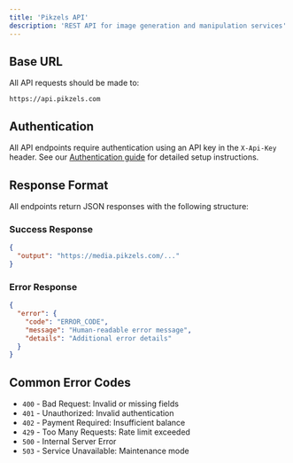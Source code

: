 ```yaml
---
title: 'Pikzels API'
description: 'REST API for image generation and manipulation services'
---
```


## Base URL

All API requests should be made to:

```
https://api.pikzels.com
```

## Authentication

All API endpoints require authentication using an API key in the `X-Api-Key` header. See our [Authentication guide](/authentication) for detailed setup instructions.

## Response Format

All endpoints return JSON responses with the following structure:

### Success Response
```json
{
  "output": "https://media.pikzels.com/..."
}
```

### Error Response
```json
{
  "error": {
    "code": "ERROR_CODE",
    "message": "Human-readable error message",
    "details": "Additional error details"
  }
}
```

## Common Error Codes

- `400` - Bad Request: Invalid or missing fields
- `401` - Unauthorized: Invalid authentication
- `402` - Payment Required: Insufficient balance
- `429` - Too Many Requests: Rate limit exceeded
- `500` - Internal Server Error
- `503` - Service Unavailable: Maintenance mode